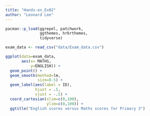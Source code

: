 ```yaml
---
title: "Hands-on_Ex02"
author: "Leonard Lee"
---
```


```r
pacman::p_load(ggrepel, patchwork,
               ggthemes, hrbrthemes,
               tidyverse)
```

```r

exam_data <- read_csv("data/Exam_data.csv")

```

```r

ggplot(data=exam_data, 
       aes(x= MATHS, 
           y=ENGLISH)) +
  geom_point() +
  geom_smooth(method=lm, 
              size=0.5) +  
  geom_label(aes(label = ID), 
             hjust = .5, 
             vjust = -.5) +
  coord_cartesian(xlim=c(0,100),
                  ylim=c(0,100)) +
  ggtitle("English scores versus Maths scores for Primary 3")

```

